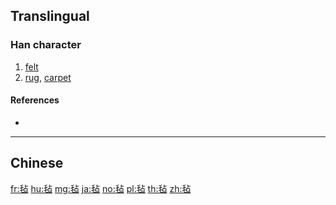 {{also|氈}}
==Translingual==

===Han character===
{{Han char|rn=82|rad=毛|as=05|sn=9|four=|canj=HUYR|ids=⿺毛占}}

# [[felt]]
# [[rug]], [[carpet]]

====References====
* {{Han ref|kx=0592.270|dkj=16801|dj=0984.280|hdz=31996.040|uh=6BE1|ud=27617}}

----

==Chinese==
{{zh-see|氈}}

[[fr:毡]]
[[hu:毡]]
[[mg:毡]]
[[ja:毡]]
[[no:毡]]
[[pl:毡]]
[[th:毡]]
[[zh:毡]]